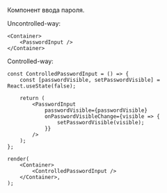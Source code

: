 

Компонент ввода пароля.

Uncontrolled-way:

```tsx live
<Container>
    <PasswordInput />
</Container>
```

Controlled-way:

```tsx live
const ControlledPasswordInput = () => {
    const [passwordVisible, setPasswordVisible] = React.useState(false);

    return (
        <PasswordInput
            passwordVisible={passwordVisible}
            onPasswordVisibleChange={visible => {
                setPasswordVisible(visible);
            }}
        />
    );
};

render(
    <Container>
        <ControlledPasswordInput />
    </Container>,
);
```
